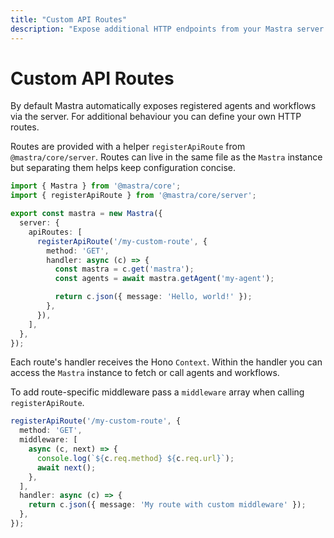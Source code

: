 ```yaml
---
title: "Custom API Routes"
description: "Expose additional HTTP endpoints from your Mastra server."
---
```


# Custom API Routes

By default Mastra automatically exposes registered agents and workflows via the
server. For additional behaviour you can define your own HTTP routes.

Routes are provided with a helper `registerApiRoute` from `@mastra/core/server`.
Routes can live in the same file as the `Mastra` instance but separating them
helps keep configuration concise.

```typescript copy showLineNumbers
import { Mastra } from '@mastra/core';
import { registerApiRoute } from '@mastra/core/server';

export const mastra = new Mastra({
  server: {
    apiRoutes: [
      registerApiRoute('/my-custom-route', {
        method: 'GET',
        handler: async (c) => {
          const mastra = c.get('mastra');
          const agents = await mastra.getAgent('my-agent');

          return c.json({ message: 'Hello, world!' });
        },
      }),
    ],
  },
});
```

Each route's handler receives the Hono `Context`. Within the handler you can
access the `Mastra` instance to fetch or call agents and workflows.

To add route-specific middleware pass a `middleware` array when calling
`registerApiRoute`.

```typescript copy showLineNumbers
registerApiRoute('/my-custom-route', {
  method: 'GET',
  middleware: [
    async (c, next) => {
      console.log(`${c.req.method} ${c.req.url}`);
      await next();
    },
  ],
  handler: async (c) => {
    return c.json({ message: 'My route with custom middleware' });
  },
});
```

